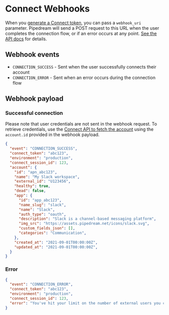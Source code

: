 # Connect Webhooks

When you [generate a Connect token](/connect/quickstart/#generate-a-short-lived-token), you can pass a `webhook_uri` parameter. Pipedream will send a POST request to this URL when the user completes the connection flow, or if an error occurs at any point. [See the API docs](/connect/api#create-a-new-token) for details.

## Webhook events

- `CONNECTION_SUCCESS` - Sent when the user successfully connects their account
- `CONNECTION_ERROR` - Sent when an error occurs during the connection flow

## Webhook payload

### Successful connection

Please note that user credentials are not sent in the webhook request. To retrieve credentials, use the [Connect API to fetch the account](/connect/api#retrieve-account-details-by-id) using the `account.id` provided in the webhook payload.

```json
{
  "event": "CONNECTION_SUCCESS",
  "connect_token": "abc123",
  "environment": "production",
  "connect_session_id": 123,
  "account": {
    "id": "apn_abc123",
    "name": "My Slack workspace",
    "external_id": "U123456",
    "healthy": true,
    "dead": false,
    "app": {
      "id": "app_abc123",
      "name_slug": "slack",
      "name": "Slack",
      "auth_type": "oauth",
      "description": "Slack is a channel-based messaging platform",
      "img_src": "https://assets.pipedream.net/icons/slack.svg",
      "custom_fields_json": [],
      "categories": "Communication",
    },
    "created_at": "2021-09-01T00:00:00Z",
    "updated_at": "2021-09-01T00:00:00Z",
  }
}
```

### Error

```json
{
  "event": "CONNECTION_ERROR",
  "connect_token": "abc123",
  "environment": "production",
  "connect_session_id": 123,
  "error": "You've hit your limit on the number of external users you can connect."
}
```